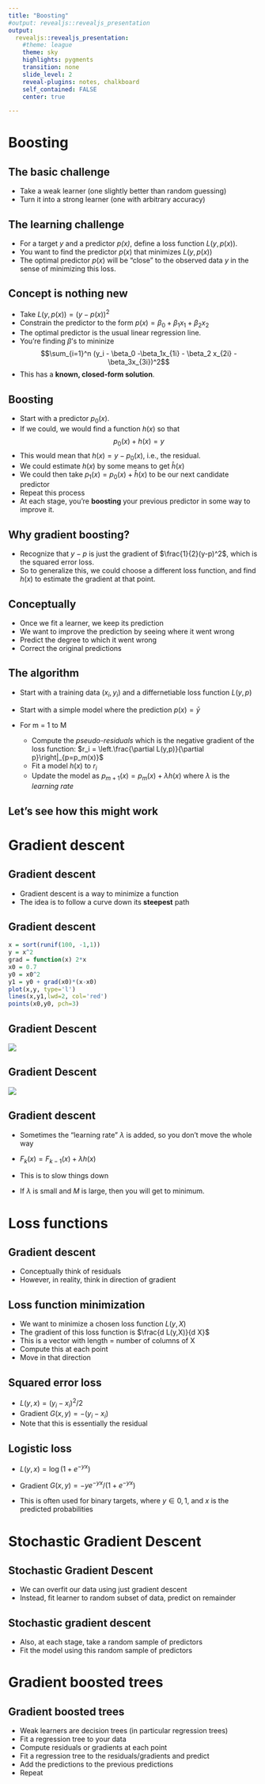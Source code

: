 ```yaml
---
title: "Boosting"
#output: revealjs::revealjs_presentation
output:
  revealjs::revealjs_presentation:
    #theme: league
    theme: sky
    highlights: pygments
    transition: none
    slide_level: 2
    reveal-plugins: notes, chalkboard
    self_contained: FALSE
    center: true

---
```

# Boosting

## The basic challenge

+ Take a weak learner (one slightly better than random guessing)
+ Turn it into a strong learner (one with arbitrary accuracy)

## The learning challenge

+ For a target _y_ and a predictor _p(x)_, define a loss function $L(y,p(x))$. 
+ You want to find the predictor $p(x)$ that minimizes $L(y,p(x))$
+ The optimal predictor $p(x)$ will be "close" to the observed data _y_ in the sense of minimizing this loss.

## Concept is nothing new

+ Take $L(y, p(x)) = (y - p(x))^2$
+ Constrain the predictor to the form $p(x) = \beta_0 + \beta_1 x_1 + \beta_2x_2$
+ The optimal predictor is the usual linear regression line. 
+ You're finding $\beta$'s to mininize $$\sum_{i=1}^n (y_i - \beta_0 -\beta_1x_{1i} - \beta_2 x_{2i} - \beta_3x_{3i})^2$$
+ This has a __known, closed-form solution__. 

## Boosting

+ Start with a predictor $p_0(x)$.
+ If we could, we would find a function $h(x)$ so that $$p_0(x) + h(x) = y$$
+ This would mean that $h(x) = y - p_0(x)$, i.e., the residual. 
+ We could estimate $h(x)$ by some means to get $\hat{h}(x)$
+ We could then take $p_1(x) = p_0(x) + \hat{h}(x)$ to be our next candidate predictor
+ Repeat this process
+ At each stage, you're __boosting__ your previous predictor in some way to improve it.

## Why gradient boosting?

+ Recognize that $y-p$ is just the gradient of $\frac{1}{2}(y-p)^2$, which is the squared error loss. 
+ So to generalize this, we could choose a different loss function, and find $h(x)$ to estimate the gradient at that point.




## Conceptually

+ Once we fit a learner, we keep its prediction
+ We want to improve the prediction by seeing where it went wrong
+ Predict the degree to which it went wrong
+ Correct the original predictions

## The algorithm

+ Start with a training data $(x_i, y_i)$ and a differnetiable loss function $L(y,p)$
+ Start with a simple model where the prediction $p(x) = \bar{y}$
+ For m = 1 to M
    
  + Compute the _pseudo-residuals_ which is the negative gradient of the loss function: 
  $r_i = \left.\frac{\partial L(y,p)}{\partial p}\right|_{p=p_m(x)}$
  + Fit a model $h(x)$ to $r_i$
  + Update the model as $p_{m+1}(x) = p_m(x) + \lambda h(x)$ where $\lambda$ is the _learning rate_

## Let's see how this might work

# Gradient descent

## Gradient descent

+ Gradient descent is a way to minimize a function
+ The idea is to follow a curve down its __steepest__ path

## Gradient descent

```r
x = sort(runif(100, -1,1))
y = x^2
grad = function(x) 2*x
x0 = 0.7
y0 = x0^2
y1 = y0 + grad(x0)*(x-x0)
plot(x,y, type='l')
lines(x,y1,lwd=2, col='red')
points(x0,y0, pch=3)
```

## Gradient Descent

![](bowl.jpg)

## Gradient Descent {data-background=#fffff0}

![](gradient_descent.png)

## Gradient descent

+ Sometimes the "learning rate" $\lambda$ is added, so you don't move the whole way
+ $F_k(x) = F_{k-1}(x) + \lambda h(x)$
+ This is to slow things down

+ If $\lambda$ is small and $M$ is large, then you will get to minimum.

# Loss functions

## Gradient descent

+ Conceptually think of residuals
+ However, in reality, think in direction of gradient

## Loss function minimization

+ We want to minimize a chosen loss function $L(y, X)$
+ The gradient of this loss function is $\frac{d L(y,X)}{d X}$
+ This is a vector with length = number of columns of X
+ Compute this at each point
+ Move in that direction

## Squared error loss

+ $L(y, x) = (y_i - x_i)^2/2$
+ Gradient $G(x, y) = - (y_i - x_i)$
+ Note that this is essentially the residual

## Logistic loss

+ $L(y,x) = \log(1 + e^{-yx})$
+ Gradient $G(x,y) = -ye^{-yx}/(1+e^{-yx})$

+ This is often used for binary targets, where $y\in {0,1}$, and $x$ is the predicted probabilities

# Stochastic Gradient Descent

## Stochastic Gradient Descent

+ We can overfit our data using just gradient descent
+ Instead, fit learner to random subset of data, predict on remainder

## Stochastic gradient descent

+ Also, at each stage, take a random sample of predictors
+ Fit the model using this random sample of predictors

# Gradient boosted trees

## Gradient boosted trees

+ Weak learners are decision trees (in particular regression trees)
+ Fit a regression tree to your data
+ Compute residuals or gradients at each point
+ Fit a regression tree to the residuals/gradients and predict
+ Add the predictions to the previous predictions
+ Repeat

